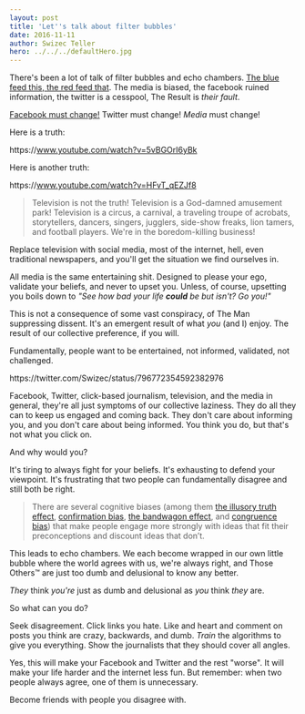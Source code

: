 ```yaml
---
layout: post
title: 'Let''s talk about filter bubbles'
date: 2016-11-11
author: Swizec Teller
hero: ../../../defaultHero.jpg
---
```

There's been a lot of talk of filter bubbles and echo chambers. [The blue feed this, the red feed that](http://graphics.wsj.com/blue-feed-red-feed/#/president-trump). The media is biased, the facebook ruined information, the twitter is a cesspool, The Result is _their fault_.



[Facebook must change!](https://techcrunch.com/2016/11/10/facebook-admits-it-must-do-more-to-stop-the-spread-of-misinformation-on-its-platform/) Twitter must change! _Media_ must change!



Here is a truth:



https&#x3A;//www.youtube.com/watch?v=5vBGOrI6yBk



Here is another truth:



https&#x3A;//www.youtube.com/watch?v=HFvT_qEZJf8



> Television is not the truth! Television is a God-damned amusement park! Television is a circus, a carnival, a traveling troupe of acrobats, storytellers, dancers, singers, jugglers, side-show freaks, lion tamers, and football players. We're in the boredom-killing business!



Replace television with social media, most of the internet, hell, even traditional newspapers, and you'll get the situation we find ourselves in.



All media is the same entertaining shit. Designed to please your ego, validate your beliefs, and never to upset you. Unless, of course, upsetting you boils down to _"See how bad your life **could** be but isn't? Go you!"_



This is not a consequence of some vast conspiracy, of The Man suppressing dissent. It's an emergent result of what _you_ (and I) enjoy. The result of our collective preference, if you will.



Fundamentally, people want to be entertained, not informed, validated, not challenged.



https&#x3A;//twitter.com/Swizec/status/796772354592382976



Facebook, Twitter, click-based journalism, television, and the media in general, they're all just symptoms of our collective laziness. They do all they can to keep us engaged and coming back. They don't care about informing you, and you don't care about being informed. You think you do, but that's not what you click on.



And why would you?



It's tiring to always fight for your beliefs. It's exhausting to defend your viewpoint. It's frustrating that two people can fundamentally disagree and still both be right.



> There are several cognitive biases (among them [the illusory truth effect](https://en.wikipedia.org/wiki/Illusory_truth_effect%0A), [confirmation bias](https://en.wikipedia.org/wiki/Confirmation_bias), [the bandwagon effect](https://en.wikipedia.org/wiki/Bandwagon_effect), and [congruence bias](https://en.wikipedia.org/wiki/Congruence_bias)) that make people engage more strongly with ideas that fit their preconceptions and discount ideas that don’t.



This leads to echo chambers. We each become wrapped in our own little bubble where the world agrees with us, we're always right, and Those Others™ are just too dumb and delusional to know any better.



_They_ think _you're_ just as dumb and delusional as _you_ think _they_ are.



So what can you do?



Seek disagreement. Click links you hate. Like and heart and comment on posts you think are crazy, backwards, and dumb. _Train_ the algorithms to give you everything. Show the journalists that they should cover all angles.



Yes, this will make your Facebook and Twitter and the rest "worse". It will make your life harder and the internet less fun. But remember: when two people always agree, one of them is unnecessary.



Become friends with people you disagree with.